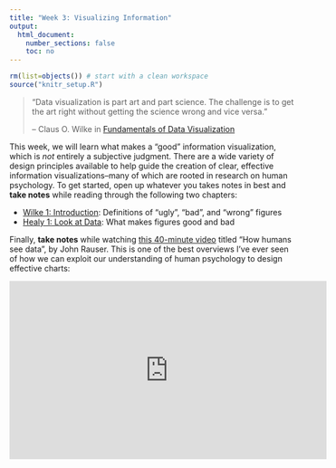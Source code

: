 ```yaml
---
title: "Week 3: Visualizing Information"
output:
  html_document:
    number_sections: false
    toc: no
---
```


```r
rm(list=objects()) # start with a clean workspace
source("knitr_setup.R")
```

> "Data visualization is part art and part science. The challenge is to get the art right without getting the science wrong and vice versa."
>
> -- Claus O. Wilke in [Fundamentals of Data Visualization](https://serialmentor.com/dataviz/introduction.html)

This week, we will learn what makes a "good" information visualization, which is _not_ entirely a subjective judgment. There are a wide variety of design principles available to help guide the creation of clear, effective information visualizations--many of which are rooted in research on human psychology. To get started, open up whatever you takes notes in best and **take notes** while reading through the following two chapters:

- [Wilke 1: Introduction](https://serialmentor.com/dataviz/introduction.html): Definitions of "ugly", "bad", and "wrong" figures
- [Healy 1: Look at Data](http://socviz.co/lookatdata.html#lookatdata): What makes figures good and bad

Finally, **take notes** while watching [this 40-minute video](https://www.youtube.com/watch?v=fSgEeI2Xpdc) titled "How humans see data", by John Rauser. This is one of the best overviews I've ever seen of how we can exploit our understanding of human psychology to design effective charts:

<iframe width="560" height="315" src="https://www.youtube.com/embed/fSgEeI2Xpdc" frameborder="0" allow="accelerometer; autoplay; encrypted-media; gyroscope; picture-in-picture" allowfullscreen></iframe>
